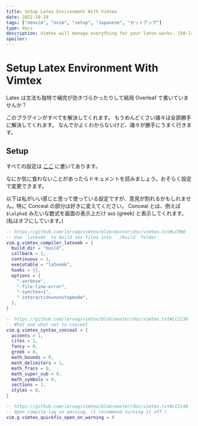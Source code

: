 ```yaml
---
title: Setup Latex Environment With Vimtex
date: 2022-10-18
tags: ["neovim", "nvim", "setup", "Japanese", "セットアップ"]
type: docs
description: Vimtex will manage everything for your latex works. [60-lang-config/vimtex]
spoiler:
---
```


# Setup Latex Environment With Vimtex

Latex は文法も独特で補完が効きづらかったりして結局 Overleaf で書いていませんか？

このプラグインがすべてを解決してくれます。
もうめんどくさい諸々は全部勝手に解決してくれます。
なんでかよくわからないけど、諸々が勝手にうまく行きます。

## Setup

すべての設定は [ここ](https://github.com/lervag/vimtex/blob/master/doc/vimtex.txt) に書いてあります。

なにか気に食わないことがあったらドキュメントを読みましょう。おそらく設定で変更できます。

以下は私がいい感じと思って使っている設定ですが、意見が割れるかもしれません。特に Conceal の部分は好きに変えてください。
Conceal とは、例えば `$\alpha$` みたいな数式を画面の表示上だけ `$α$` (greek) と表示してくれます。(私はオフにしています。)

```lua filename="60-lang-config/vimtex.lua"
-- https://github.com/lervag/vimtex/blob/master/doc/vimtex.txt#LC900
-- Use `latexmk` to build tex files into `./build` folder
vim.g.vimtex_compiler_latexmk = {
  build_dir = "build",
  callback = 1,
  continuous = 1,
  executable = "latexmk",
  hooks = {},
  options = {
    "-verbose",
    "-file-line-error",
    "-synctex=1",
    "-interaction=nonstopmode",
  },
}

-- https://github.com/lervag/vimtex/blob/master/doc/vimtex.txt#LC2136
-- What and what not to conceal
vim.g.vimtex_syntax_conceal = {
  accents = 1,
  cites = 1,
  fancy = 0,
  greek = 0,
  math_bounds = 0,
  math_delimiters = 1,
  math_fracs = 0,
  math_super_sub = 0,
  math_symbols = 0,
  sections = 1,
  styles = 0,
}

-- https://github.com/lervag/vimtex/blob/master/doc/vimtex.txt#LC2140
-- Open compile log on warning. (I recommend turning it off.)
vim.g.vimtex_quickfix_open_on_warning = 0
```

